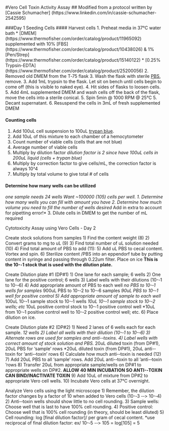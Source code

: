 #Vero Cell Toxin Activity Assay 
## Modified from a protocol written by [Cassie Schumacher] (https://www.linkedin.com/in/cassie-schumacher-2542595)

###Day 1 Seeding Cells
#### Harvest cells
1. Preheat media in 37°C water bath
	* [DMEM] (https://www.thermofisher.com/order/catalog/product/11965092) supplemented with 10% [FBS] (https://www.thermofisher.com/order/catalog/product/10438026) & 1% [Pen/Strep] (https://www.thermofisher.com/order/catalog/product/15140122)
	* [0.25% Trypsin-EDTA] (https://www.thermofisher.com/order/catalog/product/25200056)
2. Removed old DMEM from  the T‐75 flask 
3. Wash the flask with sterile [PBS](https://www.thermofisher.com/order/catalog/product/10010023), remove.
3. Add 1mL trypsin to the flask. Let sit on bench until cells begin to come off (this is visible to naked eye).
4. Hit sides of flasks to loosen cells. 
5. Add 4mL supplemented DMEM and wash cells off the back of the flask, move the cells into a sterile conical.
5. Spin 5min @ 1000 RPM @ 25°C
5. Decant supernatant.
6. Resuspend the cells in 3mL of fresh supplemented DMEM

#### Counting cells
1.	Add 100uL cell suspension to 100uL [trypan blue](https://www.thermofisher.com/order/catalog/product/15250061).
2.	Add 10uL of this mixture to each chamber of a hemocytometer
3.	Count number of viable cells (cells that are not blue)
4.	Average number of viable cells
5.	Multiply by dilution factor *dilution factor is 2 since have 100uL cells in 200uL liquid (cells + trypan blue)*
6.	Multiply by correction factor to give cells/mL, the correction factor is always 10^4
7.	Multiply by total volume to give total # of cells

#### Determine how many wells can be utilized
*one sample needs 24 wells
Want ~100000 (105) cells per well.
1.	Determine how many wells you can fill with amount you have 
2.	Determine how much volume you need to fill the number of wells desired 
*Add in extra to account for pipetting error!*
3.	Dilute cells in DMEM to get the number of mL required 


Cytotoxicity Assay using Vero Cells - Day 2

Create stock solutions from samples
1)	Find the content weight (8)
2)	Convert grams to mg to uL (9)
3)	Find total number of uL solution needed (10)
4)	Find total amount of PBS to add (11):
5)	Add uL PBS to cecal content. Vortex and spin.
6)	Sterilize content /PBS into an eppendorf tube by putting content in syringe and passing through 0.22um filter. Place on ice
**This is the 10-­‐1 stock that is used with the dilution plate.**

Create Dilution plate #1 (DP#1)
1)	One lane for each sample; 6 wells
2)	One lane for the positive control; 6 wells
3)	Label wells with their dilutions (10-­‐1  to 10-­‐6)
4)	Add appropriate amount of PBS to each well
*no PBS to 10-­‐1  wells for samples
*900uL PBS to 10-­‐2  to 10-­‐6  samples
*90uL PBS to 10-­‐1  well for positive control
5)	Add appropriate amount of sample to each well
*100uL 10-­‐1  sample  stock to 10-­‐1  wells
*10uL 10-­‐1  sample  stock to  10-­‐2  wells; etc
*10uL positive control stock to 10-­‐1  positive control well
*10uL from 10-­‐1  positive control well to 10-­‐2  positive control well; etc.
6)	Place dilution on ice.

Create Dilution plate #2 (DP#2)
1)	Need 2 lanes of 6 wells each for each sample.
*12 wells
2)	Label all wells with their dilution (10-­‐1  to 10-­‐6)
3)	Alternate rows are used for samples and anti-­‐toxins.
4)	Label wells with correct amount of stock solution and PBS.
*20uL diluted toxin (from DP#1), 20uL PBS for 'sample' rows
*20uL diluted toxin (from DP#1), 20uL anti-­‐toxin for 'anti-­‐toxin' rows
6)	Calculate how much anti-­‐toxin is needed (12)
7)	Add 20uL PBS to all 'sample' rows.
Add 20uL anti-­‐toxin to all 'anti-­‐toxin 'rows
8)	Transfer 20uL from appropriate sample/wells on DP#1 to appropriate wells  on DP#2.
**ALLOW 40 MIN INCUBATION SO ANTI-­‐TOXIN CAN BIND/INACTIVATE TOXIN**
9)	Add 10uL of mixture from DP#2 to appropriate Vero cell wells.
10)	Incubate Vero cells at 37°C overnight.

Analyze Vero cells using the light microscope
1)	Remember, the dilution factor changes by a factor of 10 when added to Vero cells (10-­‐3  -­‐> 10-­‐4)
2)	Anti-­‐toxin wells should show little to no cell rounding.
3)	Sample wells: Choose well that is last to have 100% cell rounding.
4)	Positive control: Choose well that is 100% cell rounding (in theory, should be least diluted)
5)	Cell rounding: log [final dilution factor]/ per gram of cecal content.
*use reciprocal of final dilution factor: ex/ 10-­‐5   -­‐>  105  = log[105] = 5
